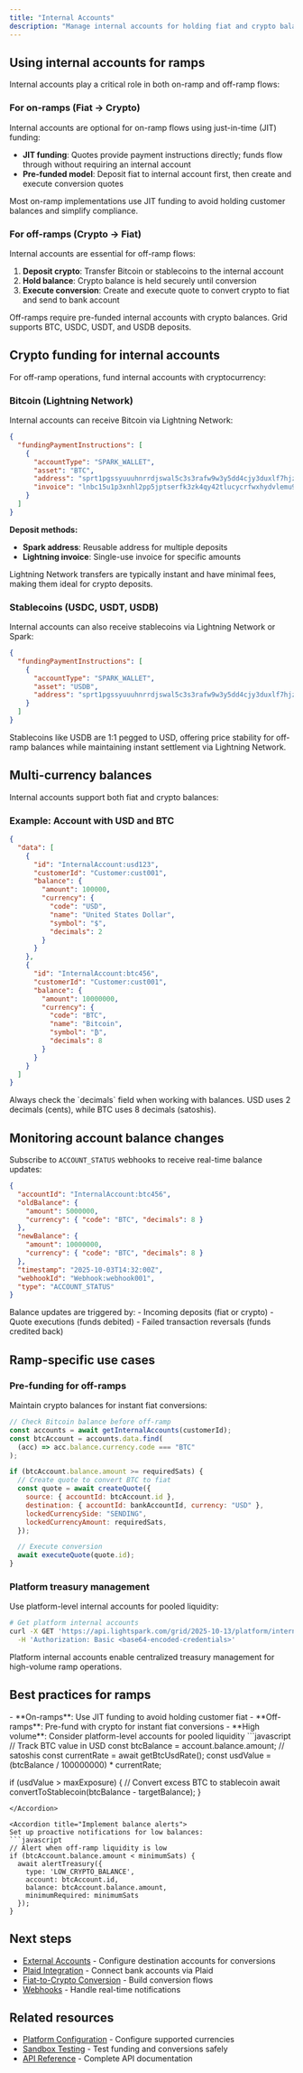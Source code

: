```yaml
---
title: "Internal Accounts"
description: "Manage internal accounts for holding fiat and crypto balances for ramp operations"
---
```



<InternalAccountsContent />

## Using internal accounts for ramps

Internal accounts play a critical role in both on-ramp and off-ramp flows:

### For on-ramps (Fiat → Crypto)

Internal accounts are optional for on-ramp flows using just-in-time (JIT) funding:

- **JIT funding**: Quotes provide payment instructions directly; funds flow through without requiring an internal account
- **Pre-funded model**: Deposit fiat to internal account first, then create and execute conversion quotes

<Tip>
  Most on-ramp implementations use JIT funding to avoid holding customer
  balances and simplify compliance.
</Tip>

### For off-ramps (Crypto → Fiat)

Internal accounts are essential for off-ramp flows:

1. **Deposit crypto**: Transfer Bitcoin or stablecoins to the internal account
2. **Hold balance**: Crypto balance is held securely until conversion
3. **Execute conversion**: Create and execute quote to convert crypto to fiat and send to bank account

<Info>
  Off-ramps require pre-funded internal accounts with crypto balances. Grid
  supports BTC, USDC, USDT, and USDB deposits.
</Info>

## Crypto funding for internal accounts

For off-ramp operations, fund internal accounts with cryptocurrency:

### Bitcoin (Lightning Network)

Internal accounts can receive Bitcoin via Lightning Network:

```json
{
  "fundingPaymentInstructions": [
    {
      "accountType": "SPARK_WALLET",
      "asset": "BTC",
      "address": "sprt1pgssyuuuhnrrdjswal5c3s3rafw9w3y5dd4cjy3duxlf7hjzkp0rqx6dj6mrhu",
      "invoice": "lnbc15u1p3xnhl2pp5jptserfk3zk4qy42tlucycrfwxhydvlemu9pqr93tuzlv9cc7g3s..."
    }
  ]
}
```

**Deposit methods:**

- **Spark address**: Reusable address for multiple deposits
- **Lightning invoice**: Single-use invoice for specific amounts

<Note>
  Lightning Network transfers are typically instant and have minimal fees,
  making them ideal for crypto deposits.
</Note>

### Stablecoins (USDC, USDT, USDB)

Internal accounts can also receive stablecoins via Lightning Network or Spark:

```json
{
  "fundingPaymentInstructions": [
    {
      "accountType": "SPARK_WALLET",
      "asset": "USDB",
      "address": "sprt1pgssyuuuhnrrdjswal5c3s3rafw9w3y5dd4cjy3duxlf7hjzkp0rqx6dj6mrhu"
    }
  ]
}
```

<Tip>
  Stablecoins like USDB are 1:1 pegged to USD, offering price stability for
  off-ramp balances while maintaining instant settlement via Lightning Network.
</Tip>

## Multi-currency balances

Internal accounts support both fiat and crypto balances:

### Example: Account with USD and BTC

```json
{
  "data": [
    {
      "id": "InternalAccount:usd123",
      "customerId": "Customer:cust001",
      "balance": {
        "amount": 100000,
        "currency": {
          "code": "USD",
          "name": "United States Dollar",
          "symbol": "$",
          "decimals": 2
        }
      }
    },
    {
      "id": "InternalAccount:btc456",
      "customerId": "Customer:cust001",
      "balance": {
        "amount": 10000000,
        "currency": {
          "code": "BTC",
          "name": "Bitcoin",
          "symbol": "₿",
          "decimals": 8
        }
      }
    }
  ]
}
```

<Warning>
  Always check the `decimals` field when working with balances. USD uses 2
  decimals (cents), while BTC uses 8 decimals (satoshis).
</Warning>

## Monitoring account balance changes

Subscribe to `ACCOUNT_STATUS` webhooks to receive real-time balance updates:

```json
{
  "accountId": "InternalAccount:btc456",
  "oldBalance": {
    "amount": 5000000,
    "currency": { "code": "BTC", "decimals": 8 }
  },
  "newBalance": {
    "amount": 10000000,
    "currency": { "code": "BTC", "decimals": 8 }
  },
  "timestamp": "2025-10-03T14:32:00Z",
  "webhookId": "Webhook:webhook001",
  "type": "ACCOUNT_STATUS"
}
```

<Check>
  Balance updates are triggered by: - Incoming deposits (fiat or crypto) - Quote
  executions (funds debited) - Failed transaction reversals (funds credited
  back)
</Check>

## Ramp-specific use cases

### Pre-funding for off-ramps

Maintain crypto balances for instant fiat conversions:

```javascript
// Check Bitcoin balance before off-ramp
const accounts = await getInternalAccounts(customerId);
const btcAccount = accounts.data.find(
  (acc) => acc.balance.currency.code === "BTC"
);

if (btcAccount.balance.amount >= requiredSats) {
  // Create quote to convert BTC to fiat
  const quote = await createQuote({
    source: { accountId: btcAccount.id },
    destination: { accountId: bankAccountId, currency: "USD" },
    lockedCurrencySide: "SENDING",
    lockedCurrencyAmount: requiredSats,
  });

  // Execute conversion
  await executeQuote(quote.id);
}
```

### Platform treasury management

Use platform-level internal accounts for pooled liquidity:

```bash
# Get platform internal accounts
curl -X GET 'https://api.lightspark.com/grid/2025-10-13/platform/internal-accounts?currency=BTC' \
  -H 'Authorization: Basic <base64-encoded-credentials>'
```

<Info>
  Platform internal accounts enable centralized treasury management for
  high-volume ramp operations.
</Info>

## Best practices for ramps

<AccordionGroup>
<Accordion title="Choose the right funding model">
- **On-ramps**: Use JIT funding to avoid holding customer fiat
- **Off-ramps**: Pre-fund with crypto for instant fiat conversions
- **High volume**: Consider platform-level accounts for pooled liquidity
</Accordion>

<Accordion title="Monitor crypto price exposure">
```javascript
// Track BTC value in USD
const btcBalance = account.balance.amount; // satoshis
const currentRate = await getBtcUsdRate();
const usdValue = (btcBalance / 100000000) * currentRate;

if (usdValue > maxExposure) {
// Convert excess BTC to stablecoin
await convertToStablecoin(btcBalance - targetBalance);
}

````
</Accordion>

<Accordion title="Implement balance alerts">
Set up proactive notifications for low balances:
```javascript
// Alert when off-ramp liquidity is low
if (btcAccount.balance.amount < minimumSats) {
  await alertTreasury({
    type: 'LOW_CRYPTO_BALANCE',
    account: btcAccount.id,
    balance: btcAccount.balance.amount,
    minimumRequired: minimumSats
  });
}
````

</Accordion>
</AccordionGroup>

## Next steps

- [External Accounts](/ramps/accounts/external-accounts) - Configure destination accounts for conversions
- [Plaid Integration](/ramps/accounts/plaid) - Connect bank accounts via Plaid
- [Fiat-to-Crypto Conversion](/ramps/conversion-flows/fiat-crypto-conversion) - Build conversion flows
- [Webhooks](/ramps/platform-tools/webhooks) - Handle real-time notifications

## Related resources

- [Platform Configuration](/ramps/onboarding/platform-configuration) - Configure supported currencies
- [Sandbox Testing](/ramps/platform-tools/sandbox-testing) - Test funding and conversions safely
- [API Reference](/api-reference) - Complete API documentation
